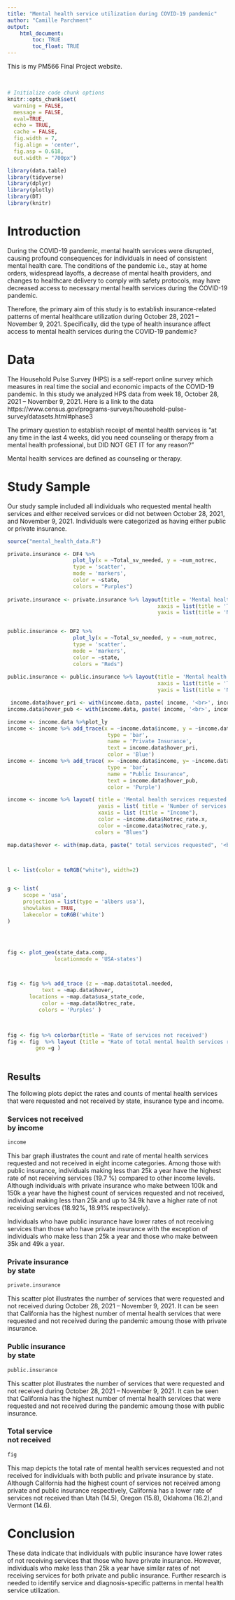 ```yaml
---
title: "Mental health service utilization during COVID-19 pandemic"
author: "Camille Parchment"
output: 
    html_document:
        toc: TRUE
        toc_float: TRUE
---
```


This is my PM566 Final Project website.

<br>

```r
# Initialize code chunk options
knitr::opts_chunk$set(
  warning = FALSE,
  message = FALSE,
  eval=TRUE,
  echo = TRUE,
  cache = FALSE,
  fig.width = 7, 
  fig.align = 'center',
  fig.asp = 0.618,
  out.width = "700px")
```

```r
library(data.table)
library(tidyverse)
library(dplyr)
library(plotly)
library(DT)
library(knitr)
```

# Introduction
  
During the COVID-19 pandemic, mental health services were disrupted, causing profound consequences for individuals in need of consistent mental health care. The conditions of the pandemic i.e., stay at home orders, widespread layoffs, a decrease of mental health providers, and changes to healthcare delivery to comply with safety protocols, may have decreased access to necessary mental health services during the COVID-19 pandemic.

Therefore, the primary aim of this study is to establish insurance-related patterns of mental healthcare utilization during October 28, 2021 – November 9, 2021. Specifically, did the type of health insurance affect access to mental health services during the COVID-19 pandemic?

# Data 

The Household Pulse Survey (HPS) is a self-report online survey which measures in real time the social and economic impacts of the COVID-19 pandemic. In this study we analyzed HPS data from week 18,  October 28, 2021 – November 9, 2021. 
Here is a link to the data https://www.census.gov/programs-surveys/household-pulse-survey/datasets.html#phase3

The primary question to establish receipt of mental health services is "at any time in the last 4 weeks, did you need counseling or therapy from a mental health professional, but DID NOT GET IT for any reason?"

Mental health services are defined as counseling or therapy.

# Study Sample

Our study sample included all individuals who requested mental health services and either received services or did not between October 28, 2021, and November 9, 2021. Individuals were categorized as having either public or private insurance. 

```r
source("mental_health_data.R")

private.insurance <- DF4 %>% 
                     plot_ly(x = ~Total_sv_needed, y = ~num_notrec, 
                     type = 'scatter',
                     mode = 'markers',
                     color = ~state,
                     colors = "Purples")
                  
private.insurance <- private.insurance %>% layout(title = 'Mental health services requested and not recieved by state and private insurance ',
                                                xaxis = list(title = 'Total services requested'),
                                                yaxis = list(title = 'Number of services not recived'))


public.insurance <- DF2 %>% 
                     plot_ly(x = ~Total_sv_needed, y = ~num_notrec, 
                     type = 'scatter',
                     mode = 'markers',
                     color = ~state,
                     colors = "Reds")
                     
public.insurance <- public.insurance %>% layout(title = 'Mental health services requested and not recieved by state and public insurance',
                                                xaxis = list(title = 'Total services requested'),
                                                yaxis = list(title = 'Number of services not recived'))

 income.data$hover_pri <- with(income.data, paste( income, '<br>', income.data$Notrec_rate.x, "rate"))
income.data$hover_pub <- with(income.data, paste( income, '<br>', income.data$Notrec_rate.y, "rate"))

income <- income.data %>%plot_ly
income <- income %>% add_trace(x = ~income.data$income, y = ~income.data$num_notrec.x, 
                                type = 'bar',
                                name = 'Private Insurance',
                                text = income.data$hover_pri,
                                color = 'Blue')
income <- income %>% add_trace( x= ~income.data$income, y= ~income.data$num_notrec.y, 
                                type = 'bar',
                                name = "Public Insurance",
                                text = income.data$hover_pub,
                                color = 'Purple')

income <- income %>% layout( title = 'Mental health services requested and not recived by income and insurance type',
                             yaxis = list( title = 'Number of services requested <br> and not received'), barmode = 'group',
                             xaxis = list (title = "Income"),
                             color = ~income.data$Notrec_rate.x,
                             color = ~income.data$Notrec_rate.y,
                            colors = "Blues")

map.data$hover <- with(map.data, paste(" total services requested", '<br>', state, '<br>', tot.svs.notrec, "total services not received", '<br>',  tot.notrec.rate, " % services not received "  ))



l <- list(color = toRGB("white"), width=2)


g <- list(
     scope = 'usa',
     projection = list(type = 'albers usa'),
     showlakes = TRUE, 
     lakecolor = toRGB('white')
)




fig <- plot_geo(state_data.comp, 
               locationmode = 'USA-states')



fig <- fig %>% add_trace (z = ~map.data$total.needed,    
           text = ~map.data$hover,
       locations = ~map.data$usa_state_code,
           color = ~map.data$Notrec_rate,
          colors = 'Purples' )

              

fig <- fig %>% colorbar(title = 'Rate of services not received')
fig <- fig  %>% layout (title = "Rate of total mental health services requested and not received <br> by state and both public and private insurance type",
         geo =g )
         


```



## Results {.tabset}

The following plots depict the rates and counts of mental health services that were requested and not received by state, insurance type and income.

### Services not received <br> by income
```r
income 
```

This bar graph illustrates the count and rate of mental health services requested and not received in eight income categories. Among those with public insurance, individuals making less than 25k a year have the highest rate of not receiving services (19.7 %) compared to other income levels. Although individuals with private insurance who make between 100k and 150k a year have the highest count of services requested and not received, individual making less than 25k and up to 34.9k have a higher rate of not receiving services (18.92%, 18.91% respectively).

Individuals who have public insurance have lower rates of not receiving services than those who have private insurance with the exception of individuals who make less than 25k a year and those who make between 35k and 49k a year. 

### Private insurance <br> by state

```r
private.insurance
```

This scatter plot illustrates the number of services that were requested and not received during October 28, 2021 – November 9, 2021. It can be seen that California has the highest number of mental health services that were requested and not received during the pandemic  amoung those with private insurance. 

### Public insurance <br> by state 

```r
public.insurance
```

This scatter plot illustrates the number of services that were requested and not received during October 28, 2021 – November 9, 2021. It can be seen that California has the highest number of mental health services that were requested and not received during the pandemic  amoung those with public insurance. 

### Total service <br> not received

```r
fig
```

This map depicts the total rate of mental health services requested and not received for individuals with both public and private insurance by state. Although California had the highest count of services not received among private and public insurance respectively, California has a lower rate of services not received than Utah (14.5), Oregon (15.8), Oklahoma (16.2),and  Vermont (14.6).

## {-}

# Conclusion 

These data indicate that individuals with public insurance have lower rates of not receiving services that those who have private insurance. However, individuals who make less than 25k a year have similar rates of not receiving services for both private and public insurance. Further research is needed to identify service and diagnosis-specific patterns in mental health service utilization. 
